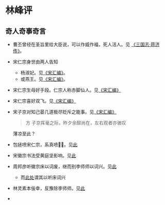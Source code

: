 # 林峰评

## 奇人奇事奇言

- 曹丕曾经在圣旨里给大臣说，可以作威作福，死人活人。见 [《三国志·蒋济传》](#曹丕诏夏侯尚)。
- 宋仁宗身世由两人告知
  + 杨淑妃。见[《宋汇编》](#杨淑妃语仁宗)。
  + 或燕王。见[《宋汇编》](#吕夷简-宋人轶事-15)。
- 宋仁宗生母好手段。仁宗人称赤脚仙人。见[《宋汇编》](#李宸妃上位)
- 宋仁宗喜好双飞。见[《宋汇编》](#宋仁宗-宋人轶事-19)
- 宋子京对知己晏几道极尽贬斥之能事。见[《宋汇编》](#宋轶九-晏殊-27)

  > 方 子京挥毫之际，昨夕余酲尚在，左右观者亦骇叹

  薄凉至此？
- 包拯喷宋仁宗，系真喷🤦‍♂️。见[此](#宋轶二-张贵妃-7)
- 宋徽宗书法受黄庭坚影响。见[此](#宋轶二-宋徽宗-5)
- 周邦彦听徽宗床以词废，继而别李师师以词兴。见[此](#宋轶二十七-周邦彦-5)
  + 而[此处](#宋轶二十七-周邦彦-6)谓其以听床词兴
- 林灵素本佞幸，反豫除李师师。见[此](#宋轶二十七-李师师-5)
- 